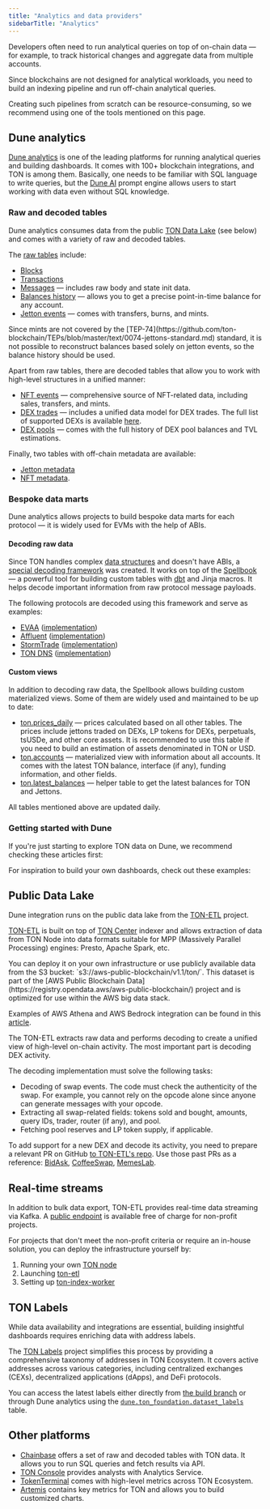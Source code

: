 ```yaml
---
title: "Analytics and data providers"
sidebarTitle: "Analytics"
---
```



Developers often need to run analytical queries on top of on-chain data — for example, to track historical changes and aggregate data from multiple accounts.

Since blockchains are not designed for analytical workloads, you need to build an indexing pipeline and run off-chain analytical queries.

Creating such pipelines from scratch can be resource-consuming, so we recommend using one of the tools mentioned on this page.

## Dune analytics

[Dune analytics](https://dune.com/) is one of the leading platforms for running analytical queries and building dashboards. It comes with 100+ blockchain integrations, and TON is among them. Basically, one needs to be familiar with SQL language to write queries, but the [Dune AI](https://docs.dune.com/learning/how-tos/dune-ai-prompt-engineering) prompt engine allows users to start working with data even without SQL knowledge.

### Raw and decoded tables

Dune analytics consumes data from the public [TON Data Lake](#public-data-lake) (see below) and comes with a variety of raw and decoded tables.

The [raw tables](https://dune.com/queries?category=canonical&namespace=ton) include:

- [Blocks](https://docs.dune.com/data-catalog/ton/blocks)
- [Transactions](https://docs.dune.com/data-catalog/ton/transactions)
- [Messages](https://docs.dune.com/data-catalog/ton/messages) — includes raw body and state init data.
- [Balances history](https://docs.dune.com/data-catalog/ton/balances_history) — allows you to get a precise point-in-time balance for any account.
- [Jetton events](https://docs.dune.com/data-catalog/ton/jetton_events) — comes with transfers, burns, and mints.

<Aside>
  Since mints are not covered by the [TEP-74](https://github.com/ton-blockchain/TEPs/blob/master/text/0074-jettons-standard.md) standard, it is not possible to reconstruct balances based solely on jetton events, so the balance history should be used.
</Aside>

Apart from raw tables, there are decoded tables that allow you to work with high-level structures in a unified manner:

- [NFT events](https://dune.com/queries?category=canonical&namespace=ton&id=ton.nft_events) — comprehensive source of NFT-related data, including
sales, transfers, and mints.
- [DEX trades](https://docs.dune.com/data-catalog/ton/dex_trades) — includes a unified data model for DEX trades. The full list of
supported DEXs is available [here](https://github.com/ton-studio/ton-etl/blob/main/datalake/README.md#dex-trades).
- [DEX pools](https://docs.dune.com/data-catalog/ton/dex_pools) — comes with the full history of DEX pool balances and TVL estimations.

Finally, two tables with off-chain metadata are available:

- [Jetton metadata](https://docs.dune.com/data-catalog/ton/jetton_metadata)
- [NFT metadata](https://dune.com/queries?category=canonical&namespace=ton&id=ton.nft_metadata).

### Bespoke data marts

Dune analytics allows projects to build bespoke data marts for each protocol — it is widely used for EVMs with the help of ABIs.

#### Decoding raw data

Since TON handles complex [data structures](/foundations/cell-serialization/cells/) and doesn't have ABIs, a [special decoding framework](https://github.com/duneanalytics/spellbook/blob/main/dbt_subprojects/daily_spellbook/macros/project/ton/README.md) was created. It works on top of the [Spellbook](https://github.com/duneanalytics/spellbook) — a powerful tool for building custom tables with [dbt](https://github.com/dbt-labs/dbt-core) and Jinja macros. It helps decode important information from raw protocol message payloads.

The following protocols are decoded using this framework and serve as examples:

- [EVAA](https://dune.com/queries?category=abstraction&namespace=evaa) ([implementation](https://github.com/duneanalytics/spellbook/tree/main/dbt_subprojects/daily_spellbook/models/evaa/ton))
- [Affluent](https://dune.com/queries?category=abstraction&namespace=affluent) ([implementation](https://github.com/duneanalytics/spellbook/tree/main/dbt_subprojects/daily_spellbook/models/affluent/ton))
- [StormTrade](https://dune.com/queries?category=abstraction&namespace=stormtrade) ([implementation](https://github.com/duneanalytics/spellbook/tree/main/dbt_subprojects/daily_spellbook/models/stormtrade/ton))
- [TON DNS](https://dune.com/queries?category=abstraction&namespace=dns_ton) ([implementation](https://github.com/duneanalytics/spellbook/tree/main/dbt_subprojects/daily_spellbook/models/ton/dns))

#### Custom views

In addition to decoding raw data, the Spellbook allows building custom materialized views. Some of them are widely used and maintained to be up to date:

- [ton.prices_daily](https://dune.com/queries?category=abstraction&namespace=ton&id=ton.prices_daily) — prices calculated based on all other tables. The prices include jettons traded on DEXs, LP tokens for DEXs, perpetuals, tsUSDe, and other core assets. It is recommended to use this table if you need to build an estimation of assets denominated in TON or USD.
- [ton.accounts](https://dune.com/queries?category=abstraction&namespace=ton&id=ton.accounts) — materialized view with information about all accounts. It comes with the latest TON balance, interface (if any), funding information, and other fields.
- [ton.latest_balances](https://dune.com/queries?category=abstraction&namespace=ton&id=ton.latest_balances) — helper table to get the latest balances for TON and Jettons.

<Aside>All tables mentioned above are updated daily.</Aside>

### Getting started with Dune

If you're just starting to explore TON data on Dune, we recommend checking these articles first:

<Columns cols={2}>
  <Card
    title="TON data quick start"
    arrow
    href="https://dune.com/ton_foundation/ton-quick-start"
  />
  <Card
    title="TON on-chain data analysis: quickstart on Dune"
    arrow
    href="https://blog.ton.org/ton-on-chain-data-analysis-dune"
  />
  <Card
    title="How to Analyze TON Users and Token Flows on Dune: A Practical Guide"
    arrow
    href="https://blog.ton.org/how-to-analyze-ton-users-and-token-flows-on-dune"
  />
</Columns>

For inspiration to build your own dashboards, check out these examples:

<Columns cols={2}>
  <Card
    title="Application Activity"
    arrow
    href="https://dune.com/ton_foundation/application-activity"
  />
  <Card
    title="TON & Ethena Boost Rewards Campaign"
    arrow
    href="https://dune.com/ton_foundation/tonandethena-staking-rewards-campaign"
  />
  <Card
    title="Telegram Gifts Dashboard"
    arrow
    href="https://dune.com/rdmcd/telegram-gifts"
  />
</Columns>

## Public Data Lake

Dune integration runs on the public data lake from the [TON-ETL](https://github.com/re-doubt/ton-etl/blob/main/datalake/README.md) project.

[TON-ETL](https://github.com/re-doubt/ton-etl/blob/main/datalake/README.md) is built on top of [TON Center](https://github.com/toncenter) indexer and allows extraction of data from TON Node into data formats suitable for MPP (Massively Parallel Processing) engines: Presto, Apache Spark, etc.

<Aside>
  You can deploy it on your own infrastructure or use publicly available data from the S3 bucket: `s3://aws-public-blockchain/v1.1/ton/`. This dataset is part of the [AWS Public Blockchain Data](https://registry.opendata.aws/aws-public-blockchain/) project and is optimized for use within the AWS big data stack.

  Examples of AWS Athena and AWS Bedrock integration can be found in this [article](https://repost.aws/articles/AR3ABC81yvTPW2ktfHiHPWIA/new-dataset-added-to-the-aws-public-blockchain-data-ton-the-open-network).
</Aside>

The TON-ETL extracts raw data and performs decoding to create a unified view of high-level on-chain activity. The most important part is decoding DEX activity.

The decoding implementation must solve the following tasks:
- Decoding of swap events. The code must check the authenticity of the swap. For example, you cannot rely on the opcode alone since anyone can generate messages with your opcode.
- Extracting all swap-related fields: tokens sold and bought, amounts, query IDs, trader, router (if any), and pool.
- Fetching pool reserves and LP token supply, if applicable.

To add support for a new DEX and decode its activity, you need to prepare a relevant PR on GitHub [to TON-ETL's repo](https://github.com/ton-studio/ton-etl). Use those past PRs as a reference: [BidAsk](https://github.com/ton-studio/ton-etl/pull/186), [CoffeeSwap](https://github.com/ton-studio/ton-etl/pull/171/files), [MemesLab](https://github.com/ton-studio/ton-etl/pull/144).

## Real-time streams

In addition to bulk data export, TON-ETL provides real-time data streaming via Kafka. A [public endpoint](https://github.com/ton-studio/ton-etl/blob/main/datalake/README.md#near-real-time--data-streaming-via-pulic-kafka-topics) is available free of charge for non-profit projects.

For projects that don't meet the non-profit criteria or require an in-house solution, you can deploy the infrastructure yourself by:

1. Running your own [TON node](/ecosystem/node/overview)
2. Launching [ton-etl](https://github.com/re-doubt/ton-etl/blob/main/README.md)
3. Setting up [ton-index-worker](https://github.com/ton-studio/ton-index-worker)

## TON Labels

While data availability and integrations are essential, building insightful dashboards requires enriching data with address labels.

The [TON Labels](https://github.com/ton-studio/ton-labels) project simplifies this process by providing a comprehensive taxonomy of addresses in TON Ecosystem. It covers active addresses across various categories, including centralized exchanges (CEXs), decentralized applications (dApps), and DeFi protocols.

You can access the latest labels either directly from [the build branch](https://github.com/ton-studio/ton-labels/blob/build/assets.json) or through Dune analytics using the [`dune.ton_foundation.dataset_labels`](https://dune.com/queries?category=uploaded_data&id=dune.ton_foundation.dataset_labels) table.

## Other platforms

- [Chainbase](https://docs.chainbase.com/catalog/Ton/Overview) offers a set of raw and decoded tables with TON data. It allows you to run SQL queries and fetch results via API.
- [TON Console](https://docs.tonconsole.com/tonconsole/analytics) provides analysts with Analytics Service.
- [TokenTerminal](https://tokenterminal.com/explorer/projects/the-open-network) comes with high-level metrics across TON Ecosystem.
- [Artemis](https://app.artemisanalytics.com/project/ton?from=projects) contains key metrics for TON and allows you to build customized charts.
